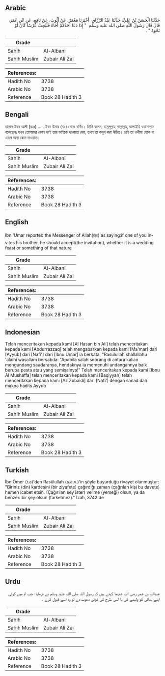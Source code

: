 ## Arabic


<div dir="rtl" lang="ar" style={{fontSize:'larger',backgroundColor:'#f8f9fa',padding:20}}>
حَدَّثَنَا الْحَسَنُ بْنُ عَلِيٍّ، حَدَّثَنَا عَبْدُ الرَّزَّاقِ، أَخْبَرَنَا مَعْمَرٌ، عَنْ أَيُّوبَ، عَنْ نَافِعٍ، عَنِ ابْنِ عُمَرَ، قَالَ قَالَ رَسُولُ اللَّهِ صلى الله عليه وسلم ‏ "‏ إِذَا دَعَا أَحَدُكُمْ أَخَاهُ فَلْيُجِبْ عُرْسًا كَانَ أَوْ نَحْوَهُ ‏"‏ ‏.‏
</div>
<div style={{backgroundColor:'#f8f9fa',padding:20, marginBottom: 10}}><table> <thead> <tr> <th>Grade</th> <th></th> </tr> </thead> <tbody> <tr><td>Sahih</td><td>Al-Albani</td></tr><tr><td>Sahih Muslim</td><td>Zubair Ali Zai</td></tr></tbody></table><table> <thead> <tr> <th>References:</th> <th></th> </tr> </thead> <tbody><tr><td>Hadith No</td><td>3738</td></tr><tr><td>Arabic No</td><td>3738</td></tr><tr><td>Reference</td><td>Book 28 Hadith 3</td></tr></tbody></table></div>

## Bengali


<div dir="ltr" lang="bn" style={{fontSize:'larger',backgroundColor:'#f8f9fa',padding:20}}>
হাসান ইবন আলী (রহঃ) ..... ইবন উমার (রাঃ) থেকে বর্ণিত। তিনি বলেন, রাসূলুল্লাহ সাল্লাল্লাহু আলাইহি ওয়াসাল্লাম বলেছেনঃ যখন তোমাদের কোন ভাই তার ভাইকে দাওয়াত দেয়, তখন তা কবূল করা উচিত। চাই তা ওলীমা হোক বা এরূপ অন্য কোন দাওয়াত।
</div>
<div style={{backgroundColor:'#f8f9fa',padding:20, marginBottom: 10}}><table> <thead> <tr> <th>Grade</th> <th></th> </tr> </thead> <tbody> <tr><td>Sahih</td><td>Al-Albani</td></tr><tr><td>Sahih Muslim</td><td>Zubair Ali Zai</td></tr></tbody></table><table> <thead> <tr> <th>References:</th> <th></th> </tr> </thead> <tbody><tr><td>Hadith No</td><td>3738</td></tr><tr><td>Arabic No</td><td>3738</td></tr><tr><td>Reference</td><td>Book 28 Hadith 3</td></tr></tbody></table></div>

## English


<div dir="ltr" lang="en" style={{fontSize:'larger',backgroundColor:'#f8f9fa',padding:20}}>
Ibn ‘Umar reported the Messenger of Allah(ﷺ) as saying:if one of you invites his brother, he should accept(the invitation), whether it is a wedding feast or something of that nature
</div>
<div style={{backgroundColor:'#f8f9fa',padding:20, marginBottom: 10}}><table> <thead> <tr> <th>Grade</th> <th></th> </tr> </thead> <tbody> <tr><td>Sahih</td><td>Al-Albani</td></tr><tr><td>Sahih Muslim</td><td>Zubair Ali Zai</td></tr></tbody></table><table> <thead> <tr> <th>References:</th> <th></th> </tr> </thead> <tbody><tr><td>Hadith No</td><td>3738</td></tr><tr><td>Arabic No</td><td>3738</td></tr><tr><td>Reference</td><td>Book 28 Hadith 3</td></tr></tbody></table></div>

## Indonesian


<div dir="ltr" lang="id" style={{fontSize:'larger',backgroundColor:'#f8f9fa',padding:20}}>
Telah menceritakan kepada kami [Al Hasan bin Ali] telah menceritakan kepada kami [Abdurrazzaq] telah mengabarkan kepada kami [Ma'mar] dari [Ayyub] dari [Nafi'] dari [Ibnu Umar] ia berkata, "Rasulullah shallallahu 'alaihi wasallam bersabda: "Apabila salah seorang di antara kalian mengundang saudaranya, hendaknya ia memenuhi undangannya baik berupa pesta atau yang semisalnya!" Telah menceritakan kepada kami [Ibnu Al Mushaffa] telah menceritakan kepada kami [Baqiyyah] telah menceritakan kepada kami [Az Zubaidi] dari [Nafi'] dengan sanad dan makna hadits Ayyub
</div>
<div style={{backgroundColor:'#f8f9fa',padding:20, marginBottom: 10}}><table> <thead> <tr> <th>Grade</th> <th></th> </tr> </thead> <tbody> <tr><td>Sahih</td><td>Al-Albani</td></tr><tr><td>Sahih Muslim</td><td>Zubair Ali Zai</td></tr></tbody></table><table> <thead> <tr> <th>References:</th> <th></th> </tr> </thead> <tbody><tr><td>Hadith No</td><td>3738</td></tr><tr><td>Arabic No</td><td>3738</td></tr><tr><td>Reference</td><td>Book 28 Hadith 3</td></tr></tbody></table></div>

## Turkish


<div dir="ltr" lang="tr" style={{fontSize:'larger',backgroundColor:'#f8f9fa',padding:20}}>
İbn Ömer (r.a)'den Rasûlullah (s.a.v.)'in şöyle buyurduğu rivayet olunmuştur: "Biriniz (din) kardeşini (bir ziyafete) çağırdığı zaman (çağrılan kişi bu davete) hemen icabet etsin. (Çağırılan şey ister) velime (yemeği) olsun, ya da benzeri bir şey olsun (farketmez)." İzah, 3742 de
</div>
<div style={{backgroundColor:'#f8f9fa',padding:20, marginBottom: 10}}><table> <thead> <tr> <th>Grade</th> <th></th> </tr> </thead> <tbody> <tr><td>Sahih</td><td>Al-Albani</td></tr><tr><td>Sahih Muslim</td><td>Zubair Ali Zai</td></tr></tbody></table><table> <thead> <tr> <th>References:</th> <th></th> </tr> </thead> <tbody><tr><td>Hadith No</td><td>3738</td></tr><tr><td>Arabic No</td><td>3738</td></tr><tr><td>Reference</td><td>Book 28 Hadith 3</td></tr></tbody></table></div>

## Urdu


<div dir="rtl" lang="ur" style={{fontSize:'larger',backgroundColor:'#f8f9fa',padding:20}}>
عبداللہ بن عمر رضی اللہ عنہما کہتے ہیں کہ رسول اللہ صلی اللہ علیہ وسلم نے فرمایا: جب تم میں کوئی اپنے بھائی کو ولیمے کی یا اسی طرح کی کوئی دعوت دے تو وہ اسے قبول کرے ۔
</div>
<div style={{backgroundColor:'#f8f9fa',padding:20, marginBottom: 10}}><table> <thead> <tr> <th>Grade</th> <th></th> </tr> </thead> <tbody> <tr><td>Sahih</td><td>Al-Albani</td></tr><tr><td>Sahih Muslim</td><td>Zubair Ali Zai</td></tr></tbody></table><table> <thead> <tr> <th>References:</th> <th></th> </tr> </thead> <tbody><tr><td>Hadith No</td><td>3738</td></tr><tr><td>Arabic No</td><td>3738</td></tr><tr><td>Reference</td><td>Book 28 Hadith 3</td></tr></tbody></table></div>